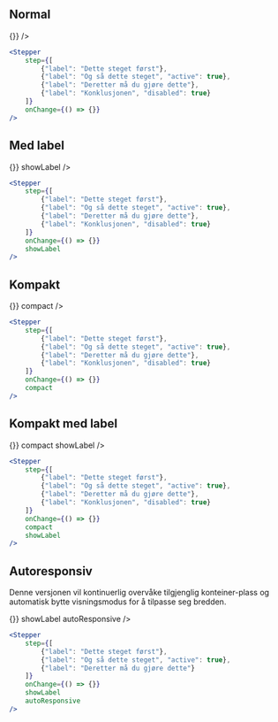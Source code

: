 
## Normal

<Example>
    <Stepper 
        step={[
            {"label": "Dette steget først"},
            {"label": "Og så dette steget", "active": true},
            {"label": "Deretter må du gjøre dette"},
            {"label": "Konklusjonen", "disabled": true}
        ]}
        onChange={() => {}}
    />
</Example>

```jsx
<Stepper 
    step={[
        {"label": "Dette steget først"},
        {"label": "Og så dette steget", "active": true},
        {"label": "Deretter må du gjøre dette"},
        {"label": "Konklusjonen", "disabled": true}
    ]}
    onChange={() => {}}
/>
```

## Med label

<Example>
    <Stepper 
        step={[
            {"label": "Dette steget først"},
            {"label": "Og så dette steget", "active": true},
            {"label": "Deretter må du gjøre dette"},
            {"label": "Konklusjonen", "disabled": true}
        ]}
        onChange={() => {}}
        showLabel
    />
</Example>

```jsx
<Stepper 
    step={[
        {"label": "Dette steget først"},
        {"label": "Og så dette steget", "active": true},
        {"label": "Deretter må du gjøre dette"},
        {"label": "Konklusjonen", "disabled": true}
    ]}
    onChange={() => {}}
    showLabel
/>
```

## Kompakt

<Example>
    <Stepper 
        step={[
            {"label": "Dette steget først"},
            {"label": "Og så dette steget", "active": true},
            {"label": "Deretter må du gjøre dette"},
            {"label": "Konklusjonen", "disabled": true}
        ]}
        onChange={() => {}}
        compact
    />
</Example>

```jsx
<Stepper 
    step={[
        {"label": "Dette steget først"},
        {"label": "Og så dette steget", "active": true},
        {"label": "Deretter må du gjøre dette"},
        {"label": "Konklusjonen", "disabled": true}
    ]}
    onChange={() => {}}
    compact
/>
```

## Kompakt med label

<Example>
    <Stepper 
        step={[
            {"label": "Dette steget først"},
            {"label": "Og så dette steget", "active": true},
            {"label": "Deretter må du gjøre dette"},
            {"label": "Konklusjonen", "disabled": true}
        ]}
        onChange={() => {}}
        compact
        showLabel
    />
</Example>

```jsx
<Stepper 
    step={[
        {"label": "Dette steget først"},
        {"label": "Og så dette steget", "active": true},
        {"label": "Deretter må du gjøre dette"},
        {"label": "Konklusjonen", "disabled": true}
    ]}
    onChange={() => {}}
    compact
    showLabel
/>
```

## Autoresponsiv

Denne versjonen vil kontinuerlig overvåke tilgjenglig konteiner-plass og automatisk
bytte visningsmodus for å tilpasse seg bredden.

<Example noscroll>
    <Stepper 
        step={[
            {"label": "Dette steget først"},
            {"label": "Og så dette steget", "active": true},
            {"label": "Deretter må du gjøre dette"}
        ]}
        onChange={() => {}}
        showLabel
        autoResponsive
    />
</Example>

```jsx
<Stepper 
    step={[
        {"label": "Dette steget først"},
        {"label": "Og så dette steget", "active": true},
        {"label": "Deretter må du gjøre dette"}
    ]}
    onChange={() => {}}
    showLabel
    autoResponsive
/>
```